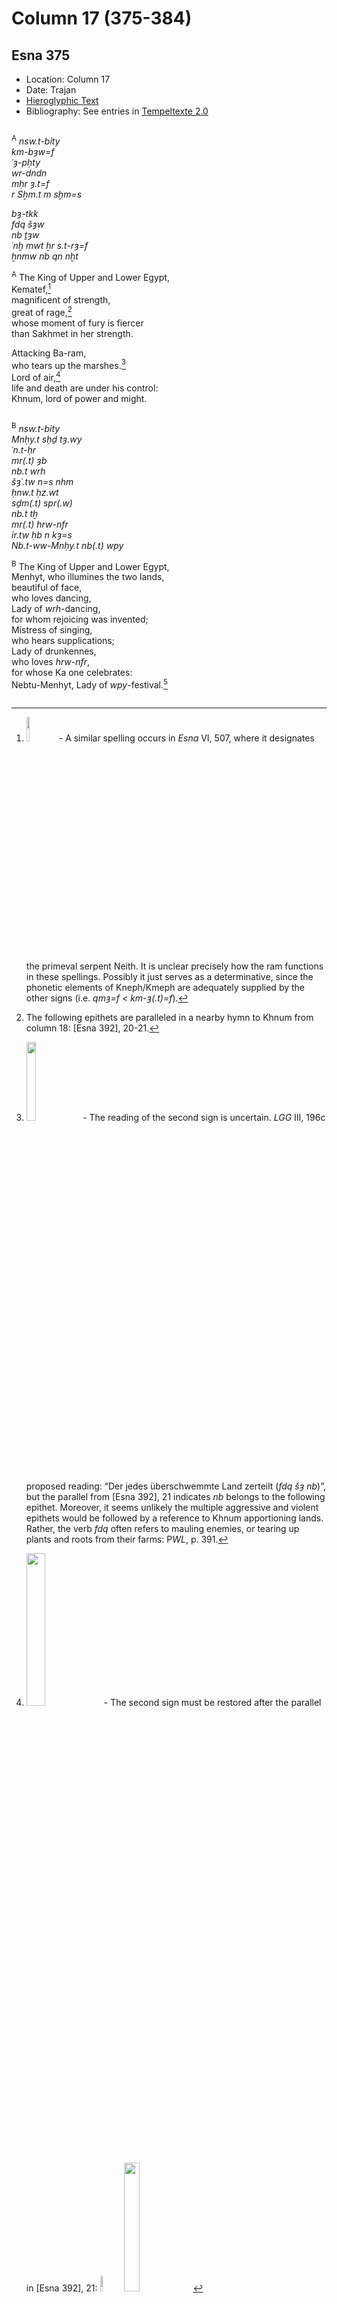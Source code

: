# Column 17 (375-384) {-}

## Esna 375 {-}  
  
<style>  
  
  .col2 {  
    columns: 2 320px;         /* number of columns and width in pixels*/  
    -webkit-columns: 2 320px; /* chrome, safari */  
    -moz-columns: 2 320px;    /* firefox */  
    -webkit-column-break-inside: avoid;  
    -page-break-inside: avoid;  
    -break-inside: avoid;  
  }  
  
</style>  

- Location: Column 17
- Date: Trajan
- [Hieroglyphic Text](https://www.ifao.egnet.net/uploads/publications/enligne/Temples-Esna003.pdf#page=391){target="_blank"}  
- Bibliography: See entries in [Tempeltexte 2.0](http://www.tempeltexte.uni-tuebingen.de/portal/#/text-detail/1307){target="_blank"} 

<!--get Recklinghausen, Soubassementsudien vol. 2, ritueller Raum--> 

<div class="col2">  

^A^ *nsw.t-bỉty  *   
*km-bȝw=f  *  
*ʿȝ-pḥty  *  
*wr-dndn  *  
*mḥr ȝ.t=f   *  
*r Sḫm.t m sḫm=s  *  
   
*bȝ-tkk  *  
*fdq šȝw  *  
*nb ṯȝw  *  
*ʿnḫ mwt ẖr s.t-rȝ=f  *  
*ẖnmw nb qn nḫt  *  
  
^A^ The King of Upper and Lower Egypt,  
Kematef,[^fn-375-0]  
magnificent of strength,  
great of rage,[^fn-375-1]  
whose moment of fury is fiercer  
than Sakhmet in her strength.  
  
Attacking Ba-ram,  
who tears up the marshes.[^fn-375-2]  
Lord of air,[^fn-375-3]  
life and death are under his control:  
Khnum, lord of power and might.  

</div>

[^fn-375-0]: ![](./images/375_A1.png){width=10%} - A similar spelling occurs in *Esna* VI, 507, where it designates the primeval serpent Neith. It is unclear precisely how the ram functions in these spellings. Possibly it just serves as a determinative, since the phonetic elements of Kneph/Kmeph are adequately supplied by the other signs (i.e. *qmȝ=f < km-ȝ(.t)=f*).
[^fn-375-1]: The following epithets are paralleled in a nearby hymn to Khnum from column 18: [Esna 392], 20-21.
[^fn-375-2]:  ![](./images/375_A2.png){width=18%} - The reading of the second sign is uncertain. *LGG* III, 196c proposed reading: "Der jedes überschwemmte Land zerteilt (*fdq šȝ nb*)", but the parallel from [Esna 392], 21 indicates *nb* belongs to the following epithet. Moreover, it seems unlikely the multiple aggressive and violent epithets would be followed by a reference to Khnum apportioning lands. Rather, the verb *fdq* often refers to mauling enemies, or tearing up plants and roots from their farms: P*WL*, p. 391.
[^fn-375-3]: ![](./images/375_A3.png){width=25%} - The second sign must be restored after the parallel in [Esna 392], 21: ![](./images/392_21a.png){width=8%}![](./images/392_21b.png){width=23%}

<div class="col2">

^B^ *nsw.t-bỉty  *  
*Mnḥy.t sḥḏ tȝ.wy  *  
*ʿn.t-ḥr  *  
*mr(.t) ȝb  *  
*nb.t wrh  *  
*šȝʿ.tw n=s nhm  *  
*ḥnw.t ḥz.wt  *  
*sḏm(.t) spr(.w)  *  
*nb.t tḫ  *  
*mr(.t) hrw-nfr  *  
*ỉr.tw ḥb n kȝ=s  *  
*Nb.t-ww-Mnḥy.t nb(.t) wpy  *  
  
^B^ The King of Upper and Lower Egypt,  
Menhyt, who illumines the two lands,  
beautiful of face,  
who loves dancing,  
Lady of *wrh*-dancing,  
for whom rejoicing was invented;  
Mistress of singing,  
who hears supplications;  
Lady of drunkennes,  
who loves *hrw-nfr*,  
for whose Ka one celebrates:  
Nebtu-Menhyt, Lady of *wpy*-festival.[^fn-375-5] 

</div>

[^fn-375-5]: Most of these epithets allude to the scenes of Trajan, as Shu, dancing for Menhyt-Nebtu-Tefnut, as recorded on this column ([Esna 380], [Esna 382], [Esna 384], C, D), and elsewhere in the pronaos: *Esna* VI, 520. Cf. @nebtu-dance.